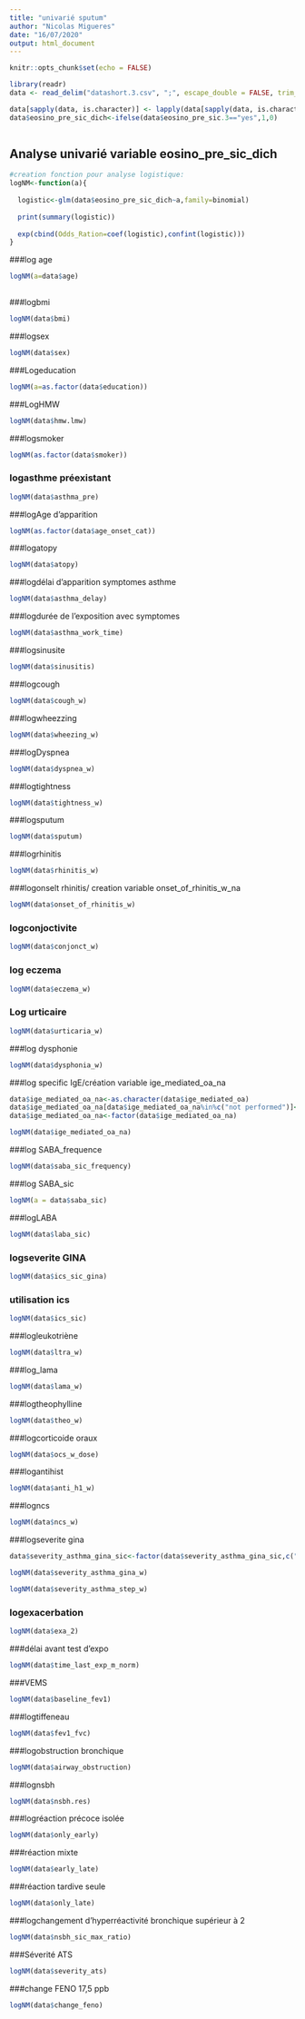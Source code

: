 ```yaml
---
title: "univarié sputum"
author: "Nicolas Migueres"
date: "16/07/2020"
output: html_document
---
```


```r
knitr::opts_chunk$set(echo = FALSE)
```

```r
library(readr)
data <- read_delim("datashort.3.csv", ";", escape_double = FALSE, trim_ws = TRUE)

data[sapply(data, is.character)] <- lapply(data[sapply(data, is.character)],as.factor)
data$eosino_pre_sic_dich<-ifelse(data$eosino_pre_sic.3=="yes",1,0)



```

## Analyse univarié variable eosino_pre_sic_dich
```r

#creation fonction pour analyse logistique:
logNM<-function(a){
  
  logistic<-glm(data$eosino_pre_sic_dich~a,family=binomial)
  
  print(summary(logistic))
  
  exp(cbind(Odds_Ration=coef(logistic),confint(logistic)))  
}
```



###log age

```r
logNM(a=data$age)
         
```

###logbmi

```r
logNM(data$bmi)
```

###logsex

```r
logNM(data$sex)
```


###Logeducation

```r
logNM(a=as.factor(data$education))
```

###LogHMW

```r
logNM(data$hmw.lmw)
```

###logsmoker

```r
logNM(as.factor(data$smoker))
```


### logasthme préexistant

```r
logNM(data$asthma_pre)
```

###logAge d'apparition

```r
logNM(as.factor(data$age_onset_cat))
```

###logatopy

```r
logNM(data$atopy)
```


###logdélai d'apparition symptomes asthme

```r
logNM(data$asthma_delay)
```

###logdurée de l'exposition avec symptomes

```r
logNM(data$asthma_work_time)
```


###logsinusite

```r
logNM(data$sinusitis)
```

###logcough

```r
logNM(data$cough_w)
```

###logwheezzing

```r

logNM(data$wheezing_w)
```

###logDyspnea

```r
logNM(data$dyspnea_w)
```


###logtightness

```r
logNM(data$tightness_w)
```


###logsputum

```r
logNM(data$sputum)
```

###logrhinitis

```r
logNM(data$rhinitis_w)
```

###logonselt rhinitis/ creation variable onset_of_rhinitis_w_na

```r

logNM(data$onset_of_rhinitis_w)
```
 
### logconjoctivite
 
```r
logNM(data$conjonct_w)
```
 
### log eczema
 
```r
logNM(data$eczema_w)
```
 
### Log urticaire

```r
logNM(data$urticaria_w) 
```



###log dysphonie

```r
logNM(data$dysphonia_w)
```

###log specific IgE/création variable ige_mediated_oa_na

```r
data$ige_mediated_oa_na<-as.character(data$ige_mediated_oa)
data$ige_mediated_oa_na[data$ige_mediated_oa_na%in%c("not performed")]<-NA
data$ige_mediated_oa_na<-factor(data$ige_mediated_oa_na)

logNM(data$ige_mediated_oa_na)
```

###log SABA_frequence

```r
logNM(data$saba_sic_frequency)
```
###log SABA_sic

```r
logNM(a = data$saba_sic)
```



###logLABA

```r
logNM(data$laba_sic)
```

### logseverite GINA

```r
logNM(data$ics_sic_gina)
```
### utilisation ics

```r

logNM(data$ics_sic)
```

###logleukotriène

```r
logNM(data$ltra_w)
```

###log_lama

```r
logNM(data$lama_w)
```


###logtheophylline

```r
logNM(data$theo_w)
```

###logcorticoide oraux

```r

logNM(data$ocs_w_dose)
```


###logantihist

```r
logNM(data$anti_h1_w)
```

###logncs

```r
logNM(data$ncs_w)
```

###logseverite gina

```r
data$severity_asthma_gina_sic<-factor(data$severity_asthma_gina_sic,c("no treatment","mild","moderate","severe"))

logNM(data$severity_asthma_gina_w)

```
```r
logNM(data$severity_asthma_step_w)
```


### logexacerbation

```r
logNM(data$exa_2)
```

###délai avant test d'expo

```r
logNM(data$time_last_exp_m_norm)
```

###VEMS

```r
logNM(data$baseline_fev1)
```

###logtiffeneau

```r
logNM(data$fev1_fvc)
```

###logobstruction bronchique

```r
logNM(data$airway_obstruction)
```

###lognsbh
```r
logNM(data$nsbh.res)
```

###logréaction précoce isolée
```r
logNM(data$only_early)
```

###réaction mixte

```r
logNM(data$early_late)
```

###réaction tardive seule

```r

logNM(data$only_late)
```

###logchangement d'hyperréactivité bronchique supérieur à 2

```r
logNM(data$nsbh_sic_max_ratio)
```
###Séverité ATS
```r
logNM(data$severity_ats)
```



###change FENO 17,5 ppb
```r
logNM(data$change_feno)
```